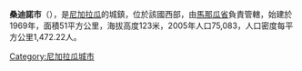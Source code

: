 '''桑迪諾市'''（{{lang-es|Ciudad Sandino}}），是[[尼加拉瓜|尼加拉瓜]]的城鎮，位於該國西部，由[[馬那瓜省|馬那瓜省]]負責管轄，始建於1969年，面積51平方公里，海拔高度123米，2005年人口75,083，人口密度每平方公里1,472.22人。

{{coord|12|9|55|N|86|21|28|W|source:itwiki_region:NI|display=title}}

{{Nicaragua-geo-stub}}
[[Category:尼加拉瓜城市|Category:尼加拉瓜城市]]